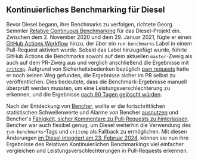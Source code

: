 ## Kontinuierliches Benchmarking für Diesel

Bevor Diesel begann, ihre Benchmarks zu verfolgen,
richtete Georg Semmler [Relative Continuous Benchmarking][relative continuous benchmarking] für das Diesel-Projekt ein.
Zwischen dem 2. November 2020 und dem 29. Januar 2021,
fügte er einen [GitHub Actions Workflow][github actions diesel benches] hinzu, der über ein `run-benchmarks` Label in einem Pull-Request aktiviert wurde.
Sobald das Label hinzugefügt wurde, führte GitHub Actions die Benchmarks sowohl auf dem aktuellen `master`-Zweig als auch auf dem PR-Zweig aus
und verglich anschließend die Ergebnisse mit [`critcmp`][github critcmp].
Aufgrund von Sicherheitsbedenken bezüglich [pwn requests][github pwn requests] hatte er noch keinen Weg gefunden, die Ergebnisse sicher im PR selbst zu veröffentlichen.
Dies bedeutete, dass die Benchmark-Ergebnisse manuell überprüft werden mussten, um eine Leistungsverschlechterung zu erkennen,
und die Ergebnisse [nach 90 Tagen gelöscht würden][github actions logs].

Nach der Entdeckung von [Bencher][bencher],
wollte er die fortschrittlichen statistischen Schwellenwerte und Alarme von Bencher [ausnutzen][thresholds]
und Bencher's [Fähigkeit, sicher Kommentare zu Pull-Requests zu hinterlassen][github actions].
Bencher war auch flexibel genug, um Diesel weiterhin die Verwendung des `run-benchmarks`-Tags und `critcmp` als Fallback zu ermöglichen.
Mit diesen Änderungen [im Diesel integriert am 23. Februar 2024][github issue 3849],
können sie nun ihre Ergebnisse des Relativen Kontinuierlichen Benchmarkings viel einfacher vergleichen
und Leistungsverschlechterungen in Pull-Requests erkennen.

[github actions diesel benches]: https://github.com/diesel-rs/diesel/commit/6670f96f0ecccd8f28d302299750d6d6a9bd0524
[github pwn requests]: https://securitylab.github.com/research/github-actions-preventing-pwn-requests/
[github critcmp]: https://github.com/BurntSushi/critcmp
[github actions logs]: https://docs.github.com/en/organizations/managing-organization-settings/configuring-the-retention-period-for-github-actions-artifacts-and-logs-in-your-organization
[github issue 3849]: https://github.com/diesel-rs/diesel/pull/3849

[relative continuous benchmarking]: /de/docs/how-to/track-benchmarks/#relative-continuous-benchmarking
[bencher]: /
[thresholds]: /de/docs/explanation/thresholds/
[github actions]: /de/docs/how-to/github-actions/
